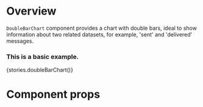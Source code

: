 
<Meta title="Modules|Dashboard/Components" component={DoubleBarChart} />

# Overview

`DoubleBarChart` component provides a chart with double bars, ideal to show
information about two related datasets, for example, 'sent' and 'delivered' messages.

### This is a basic example.

<Preview>
    <Story name="DoubleBarChart">{stories.doubleBarChart()}</Story>
</Preview>

# Component props

<Props of={DoubleBarChart} />
